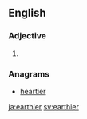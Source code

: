 ==English==

===Adjective===
{{head|en|adjective comparative form}}

# {{en-comparative of|earthy}}

===Anagrams===
* [[heartier#English|heartier]]

[[ja:earthier]]
[[sv:earthier]]